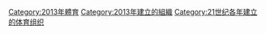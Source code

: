 {{Cat topic in year| topic=建立的體育組織| year=2013}}

[[Category:2013年體育|Category:2013年體育]]
[[Category:2013年建立的組織|Category:2013年建立的組織]]
[[Category:21世纪各年建立的体育组织|Category:21世纪各年建立的体育组织]]
